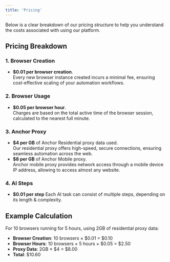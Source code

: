 ```yaml
---
title: 'Pricing'
---
```



Below is a clear breakdown of our pricing structure to help you understand the costs associated with using our platform.

## Pricing Breakdown

### 1. **Browser Creation**
- **$0.01 per browser creation**.  
  Every new browser instance created incurs a minimal fee, ensuring cost-effective scaling of your automation workflows.

### 2. **Browser Usage**
- **$0.05 per browser hour**.  
  Charges are based on the total active time of the browser session, calculated to the nearest full minute.

### 3. **Anchor Proxy**
- **$4 per GB** of Anchor Residential proxy data used.  
  Our residential proxy offers high-speed, secure connections, ensuring seamless automation across the web.
- **$8 per GB** of Anchor Mobile proxy.  
  Anchor mobile proxy provides network access through a mobile device IP address, allowing to access almost any website.

### 4. **AI Steps**
- **$0.01 per step**
  Each AI task can consist of multiple steps, depending on its length & complexity.


## Example Calculation
For 10 browsers running for 5 hours, using 2GB of residential proxy data:
- **Browser Creation**: 10 browsers × $0.01 = $0.10
- **Browser Hours**: 10 browsers × 5 hours × $0.05 = $2.50
- **Proxy Data**: 2GB × $4 = $8.00
- **Total**: $10.60
